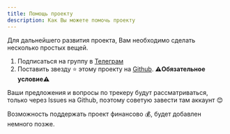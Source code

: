 ```yaml
---
title: Помощь проекту
description: Как Вы можете помочь проекту
---
```


Для дальнейшего развития проекта, Вам необходимо сделать несколько простых вещей.

1. Подписаться на группу в [Телеграм](https://t.me/WhileTracker)
2. Поставить звезду ⭐ этому проекту на [Github](https://github.com/dengivseti/while_tracker). **⚠️Обязательное условие⚠️**

Ваши предложения и вопросы по трекеру будут рассматриваться, только через Issues на Github, поэтому советую завести там аккаунт 😊

Возможность поддержать проект финансово 💰, будет добавлен немного позже.